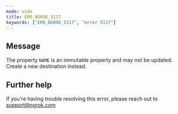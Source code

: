 ```yaml
---
mode: wide
title: ERR_NGROK_5117
keywords: ["ERR_NGROK_5117", "error 5117"]
---
```


## Message

The property `NAME` is an immutable property and may not be updated. Create a new destination instead.

## Further help

If you're having trouble resolving this error, please reach out to [support@ngrok.com](mailto:support@ngrok.com?subject=Help%20with%20ERR_NGROK_5117)
